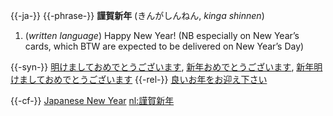 {{-ja-}}
{{-phrase-}}
'''謹賀新年''' (きんがしんねん, ''kinga shinnen'')
# (''written language'') Happy New Year! (NB especially on New Year’s cards, which BTW are expected to be delivered on New Year’s Day)
{{-syn-}}
[[明けましておめでとうございます]], [[新年おめでとうございます]], [[新年明けましておめでとうございます]]
{{-rel-}}
[[良いお年をお迎え下さい]]

{{-cf-}}
[[w:en:Japanese_New_Year| Japanese New Year]]
[[nl:謹賀新年]]